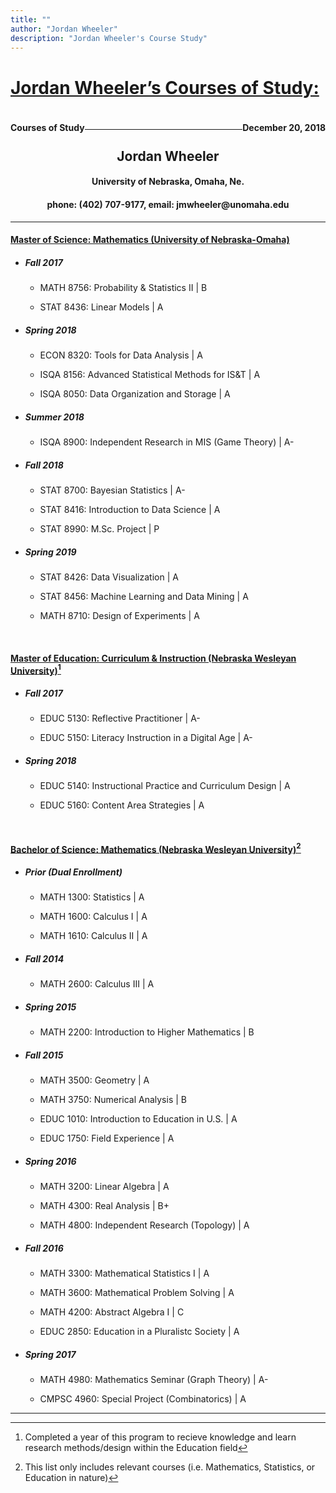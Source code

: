```yaml
---
title: ""
author: "Jordan Wheeler"
description: "Jordan Wheeler's Course Study"
---
```


<meta name="author" content="Jordan Wheeler">
<meta name="description" content="Jordan Wheeler's Course Study">

<style>
.alignleft {
	float: left;
}
.alignright {
	float: right;
}
</style>

<a href="Resumes/JordanWheeler_CourseLists.pdf" target="_blank"><h1>Jordan Wheeler's Courses of Study:</h1></a>

<div id="textbox">
<h4 class="alignleft">Courses of Study</h4>
<h4 class="alignright">December 20, 2018</h4>
</div>

<br/>
<hr style="border-color: #666666;">

<center>
<h2>Jordan Wheeler</h2>
<h4>University of Nebraska, Omaha, Ne.</h4>
<h4>phone: (402) 707-9177, email: jmwheeler@unomaha.edu</h4>
</center>
<hr/>

<!----------->
<h4><strong><u>Master of Science: Mathematics (University of Nebraska-Omaha)</u></strong></h4>
<ul>
<li><h5>Fall 2017</h5></li>
<ul>
<li><p>MATH 8756: Probability & Statistics II | B</p></li>
<li><p>STAT 8436: Linear Models | A</p></li>
</ul>
<li><h5>Spring 2018</h5></li>
<ul>
<li><p>ECON 8320: Tools for Data Analysis | A</p></li>
<li><p>ISQA 8156: Advanced Statistical Methods for IS&T | A</p></li>
<li><p>ISQA 8050: Data Organization and Storage | A</p></li>
</ul>
<li><h5>Summer 2018</h5></li>
<ul>
<li><p>ISQA 8900: Independent Research in MIS (Game Theory) | A-</p></li>
</ul>
<li><h5>Fall 2018</h5></li>
<ul>
<li><p>STAT 8700: Bayesian Statistics | A-</p></li>
<li><p>STAT 8416: Introduction to Data Science | A</p></li>
<li><p>STAT 8990: M.Sc. Project | P</p></li>
</ul>
<li><h5>Spring 2019</h5></li>
<ul>
<li><p>STAT 8426: Data Visualization | A</p></li>
<li><p>STAT 8456: Machine Learning and Data Mining | A</p></li>
<li><p>MATH 8710: Design of Experiments | A</p></li>
</ul>
</ul>
<br>

<!----------->
<h4><strong><u>Master of Education: Curriculum & Instruction (Nebraska Wesleyan University)^[Completed a year of this program to recieve knowledge and learn research methods/design within the Education field]</u></strong></h4>

<ul>
<li><h5>Fall 2017</h5></li>
<ul>
<li><p>EDUC 5130: Reflective Practitioner | A-</p></li>
<li><p>EDUC 5150: Literacy Instruction in a Digital Age | A-</p></li>
</ul>
<li><h5>Spring 2018</h5></li>
<ul>
<li><p>EDUC 5140: Instructional Practice and Curriculum Design | A</p></li>
<li><p>EDUC 5160: Content Area Strategies | A</p></li>
</ul>
</ul>
<br>

<!----------->
<h4><strong><u>Bachelor of Science: Mathematics (Nebraska Wesleyan University)^[This list only includes relevant courses (i.e. Mathematics, Statistics, or Education in nature)]</u></strong></h4>

<ul>
<li><h5>Prior (Dual Enrollment)</h5></li>
<ul>
<li><p>MATH 1300: Statistics | A</p></li>
<li><p>MATH 1600: Calculus I | A</p></li>
<li><p>MATH 1610: Calculus II | A</p></li>
</ul>
<li><h5>Fall 2014</h5></li>
<ul>
<li><p>MATH 2600: Calculus III | A</p></li>
</ul>
<li><h5>Spring 2015</h5></li>
<ul>
<li><p>MATH 2200: Introduction to Higher Mathematics | B</p></li>
</ul>
<li><h5>Fall 2015</h5></li>
<ul>
<li><p>MATH 3500: Geometry | A</p></li>
<li><p>MATH 3750: Numerical Analysis | B</p></li>
<li><p>EDUC 1010: Introduction to Education in U.S. | A</p></li>
<li><p>EDUC 1750: Field Experience | A</p></li>
</ul>
<li><h5>Spring 2016</h5></li>
<ul>
<li><p>MATH 3200: Linear Algebra | A</p></li>
<li><p>MATH 4300: Real Analysis | B+</p></li>
<li><p>MATH 4800: Independent Research (Topology) | A</p></li>
</ul>
<li><h5>Fall 2016</h5></li>
<ul>
<li><p>MATH 3300: Mathematical Statistics I | A</p></li>
<li><p>MATH 3600: Mathematical Problem Solving | A</p></li>
<li><p>MATH 4200: Abstract Algebra I | C</p></li>
<li><p>EDUC 2850: Education in a Pluralistc Society | A</p></li>
</ul>
<li><h5>Spring 2017</h5></li>
<ul>
<li><p>MATH 4980: Mathematics Seminar (Graph Theory) | A-</p></li>
<li><p>CMPSC 4960: Special Project (Combinatorics) | A</p></li>
</ul>
</ul>

<hr style="border-color: #666666;">